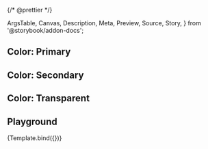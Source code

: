 {/* @prettier */}

  ArgsTable,
  Canvas,
  Description,
  Meta,
  Preview,
  Source,
  Story,
} from '@storybook/addon-docs';


<Meta component={AppBar} title="Material UI/AppBar" render={Template} />

<Description of={AppBar} />

## Color: Primary

<Canvas>
  <Story
    args={{
      color: 'primary',
    }}
    name="Color: Primary"
  />
</Canvas>

## Color: Secondary

<Canvas>
  <Story
    args={{
      color: 'secondary',
    }}
    name="Color: Secondary"
  />
</Canvas>

## Color: Transparent

<Canvas>
  <Story
    args={{
      color: 'transparent',
    }}
    name="Color: Transparent"
  />
</Canvas>

## Playground

<Canvas isColumn>
  <Story name="Playground">{Template.bind({})}</Story>
</Canvas>

<ArgsTable story="Playground" />
